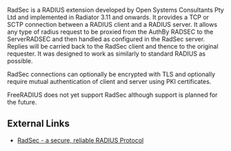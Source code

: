 RadSec is a RADIUS extension developed by Open Systems Consultants Pty Ltd and implemented in Radiator 3.11 and onwards. It provides a TCP or SCTP connection between a RADIUS client and a RADIUS server. It allows any type of radius request to be proxied from the AuthBy RADSEC to the ServerRADSEC  and 
then handled as configured in the RadSec server. Replies will be carried back 
to the RadSec client and thence to the original requester. It was designed to work as similarly to standard RADIUS as possible.

RadSec connections can optionally be encrypted with TLS and optionally 
require mutual authentication of client and server using PKI certificates.

FreeRADIUS does not yet support RadSec although support is planned for the future.

==External Links==

* [http://www.open.com.au/radiator/radsec-whitepaper.pdf RadSec - a secure, reliable RADIUS Protocol]
